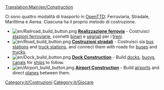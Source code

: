 [[Translation:Main/en/Construction]]{{it/Indice dei contenuti}}

Ci sono quattro modalità di trasporto in [[Main/it/OpenTTD|OpenTTD]]: Ferroviaria, Stradale, Marittima e Aerea. Ciascuna ha il proprio metodo di costruzione.

<!-- 
There are four transport modes in [[Main/en/OpenTTD|OpenTTD]]: Rail, Road, Sea and Air. Each has its own construction method.
-->

*[[File:en/Railroad build button.png]] '''[[Main/it/Realizzazione ferrovia|Realizzazione ferrovia]]''' - Costruisci [[Main/it/Stazione ferroviaria|stazioni ferroviarie]], connetti [[Main/it/Costruire binari|binari]] e [[Main/it/Segnali|segnali]] per i [[Main/it/Treni|treni]].
*[[File:en/Road build button.png]] '''[[Main/it/Costruzioni stradali|Costruzioni stradali]]''' - Costruisci sia [[Main/en/Loading Bays#Bus Loading Bay|bus stations]] and [[Main/en/Loading Bays#Lorry Loading Bay|truck stations]], and connect them with roads for [[Main/en/Buses|buses]] and [[Main/en/Road vehicles|trucks]].
*[[File:en/Dock build button.png]] '''[[Main/en/Waterway construction|Dock Construction]]''' - Build [[Main/en/Water Transport Tiles|docks]], [[Main/en/Waypoints|buoys]], [[Main/en/Water Transport Tiles|canals]] for [[Main/en/Ships|ships]] to follow.
*[[File:en/Airport build button.png]] '''[[Main/en/Airport construction|Airport Construction]]''' - Build [[Main/en/Airports|airports]] and direct [[Main/en/Aircraft|planes]] between them.

[[Category:it/Costruzioni]]
[[Category:it/Giocare]]